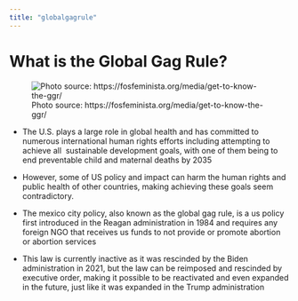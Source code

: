 ```yaml
---
title: "globalgagrule"
---
```


# What is the Global Gag Rule?

![Photo source: https://fosfeminista.org/media/get-to-know-the-ggr/](introphto.jpeg){fig-align="center"}

-   The U.S. plays a large role in global health and has committed to numerous international human rights efforts including attempting to achieve all  sustainable development goals, with one of them being to end preventable child and maternal deaths by 2035

-   However, some of US policy and impact can harm the human rights and public health of other countries, making achieving these goals seem contradictory.

-   The mexico city policy, also known as the global gag rule, is a us policy first introduced in the Reagan administration in 1984 and requires any foreign NGO that receives us funds to not provide or promote abortion or abortion services

-   This law is currently inactive as it was rescinded by the Biden administration in 2021, but the law can be reimposed and rescinded by executive order, making it possible to be reactivated and even expanded in the future, just like it was expanded in the Trump administration
